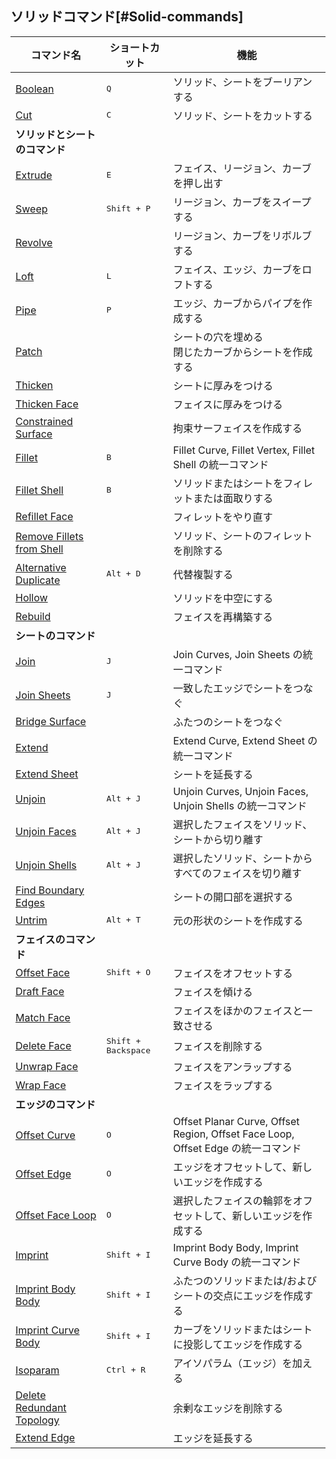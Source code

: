 ## ソリッドコマンド[#Solid-commands]
| コマンド名                                                   | ショートカット               | 機能                                                                             |
| ------------------------------------------------------------ | ---------------------------- | -------------------------------------------------------------------------------- |
| [Boolean](/solid/boolean)                                     | <kbd>Q</kbd>                 | ソリッド、シートをブーリアンする                                                 |
| [Cut](/solid/cut)                                             | <kbd>C</kbd>                 | ソリッド、シートをカットする                                                     |
| **ソリッドとシートのコマンド**                               |                              |                                                                                  |
| [Extrude](/solid/extrude)                                     | <kbd>E</kbd>                 | フェイス、リージョン、カーブを押し出す                                           |
| [Sweep](/solid/sweep)                                         | <kbd>Shift + P</kbd>         | リージョン、カーブをスイープする                                                 |
| [Revolve](/solid/revolve)                                     |                              | リージョン、カーブをリボルブする                                                 |
| [Loft](/solid/loft)                                           | <kbd>L</kbd>                 | フェイス、エッジ、カーブをロフトする                                             |
| [Pipe](/solid/pipe)                                           | <kbd>P</kbd>                 | エッジ、カーブからパイプを作成する                                               |
| [Patch](/solid/patch)                                         |                              | シートの穴を埋める<br />閉じたカーブからシートを作成する                         |
| [Thicken](/solid/thicken)                                     |                              | シートに厚みをつける                                                             |
| [Thicken Face](/solid/thicken-face)                           |                              | フェイスに厚みをつける                                                           |
| [Constrained Surface](/solid/constrained-surface)             |                              | 拘束サーフェイスを作成する                                                       |
| [Fillet](/solid/fillet)                                       | <kbd>B</kbd>                 | Fillet Curve, Fillet Vertex, Fillet Shell の統一コマンド                         |
| [Fillet Shell](/solid/fillet-shell)                           | <kbd>B</kbd>                 | ソリッドまたはシートをフィレットまたは面取りする                                 |
| [Refillet Face](/solid/refillet-face)                         |                              | フィレットをやり直す                                                             |
| [Remove Fillets from Shell](/solid/remove-fillets-from-shell) |                              | ソリッド、シートのフィレットを削除する                                           |
| [Alternative Duplicate](/solid/alternative-duplicate)         | <kbd>Alt + D</kbd>           | 代替複製する                                                                     |
| [Hollow](/solid/hollow)                                       |                              | ソリッドを中空にする                                                             |
| [Rebuild](/solid/rebuild)                                     |                              | フェイスを再構築する                                                             |
| **シートのコマンド**                                         |                              |                                                                                  |
| [Join](/solid/join)                                           | <kbd>J</kbd>                 | Join Curves, Join Sheets の統一コマンド                                          |
| [Join Sheets](/solid/join-sheets)                             | <kbd>J</kbd>                 | 一致したエッジでシートをつなぐ                                                   |
| [Bridge Surface](/solid/bridge-surface)                       |                              | ふたつのシートをつなぐ                                                           |
| [Extend](/solid/extend)                                       |                              | Extend Curve, Extend Sheet の統一コマンド                                        |
| [Extend Sheet](/solid/extend-sheet)                           |                              | シートを延長する                                                                 |
| [Unjoin](/solid/unjoin)                                       | <kbd>Alt + J</kbd>           | Unjoin Curves, Unjoin Faces, Unjoin Shells の統一コマンド                        |
| [Unjoin Faces](/solid/unjoin-faces)                           | <kbd>Alt + J</kbd>           | 選択したフェイスをソリッド、シートから切り離す                                   |
| [Unjoin Shells](/solid/unjoin-shells)                         | <kbd>Alt + J</kbd>           | 選択したソリッド、シートからすべてのフェイスを切り離す                           |
| [Find Boundary Edges](/solid/find-boundary-edges)             |                              | シートの開口部を選択する                                                         |
| [Untrim](/solid/untrim)                                       | <kbd>Alt + T</kbd>           | 元の形状のシートを作成する                                                       |
| **フェイスのコマンド**                                       |                              |                                                                                  |
| [Offset Face](/solid/offset-face)                             | <kbd>Shift + O</kbd>         | フェイスをオフセットする                                                         |
| [Draft Face](/solid/draft-face)                               |                              | フェイスを傾ける                                                                 |
| [Match Face](/solid/match-face)                               |                              | フェイスをほかのフェイスと一致させる                                             |
| [Delete Face](/solid/delete-face)                             | <kbd>Shift + Backspace</kbd> | フェイスを削除する                                                               |
| [Unwrap Face](/solid/unwrap-face)                             |                              | フェイスをアンラップする                                                         |
| [Wrap Face](/solid/wrap-face)                                 |                              | フェイスをラップする                                                             |
| **エッジのコマンド**                                         |                              |                                                                                  |
| [Offset Curve](/solid/offset-curve)                           | <kbd>O</kbd>                 | Offset Planar Curve, Offset Region, Offset Face Loop, Offset Edge の統一コマンド |
| [Offset Edge](/solid/offset-edge)                             | <kbd>O</kbd>                 | エッジをオフセットして、新しいエッジを作成する                                   |
| [Offset Face Loop](/solid/offset-face-loop)                   | <kbd>O</kbd>                 | 選択したフェイスの輪郭をオフセットして、新しいエッジを作成する                   |
| [Imprint](/solid/imprint)                                     | <kbd>Shift + I</kbd>         | Imprint Body Body, Imprint Curve Body の統一コマンド                             |
| [Imprint Body Body](/solid/imprint-body-body)                 | <kbd>Shift + I</kbd>         | ふたつのソリッドまたは/およびシートの交点にエッジを作成する                      |
| [Imprint Curve Body](/solid/imprint-curve-body)               | <kbd>Shift + I</kbd>         | カーブをソリッドまたはシートに投影してエッジを作成する                           |
| [Isoparam](/solid/isoparam)                                   | <kbd>Ctrl + R</kbd>          | アイソパラム（エッジ）を加える                                                   |
| [Delete Redundant Topology](/solid/delete-redundant-topology) |                              | 余剰なエッジを削除する                                                           |
| [Extend Edge](/solid/extend-edge)                             |                              | エッジを延長する                                                                 |
